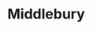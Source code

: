 
# Middlebury
<ProjectDetails
  region="Reach"
  house="House Middlebury"
  type="Castle"
  status="In Progress"
  warp="undefined"
  projectLead="ItsPabs"
  dateStarted="2016-06-09T07:00:00+00:00"
  dateCompleted="undefined"
/>

